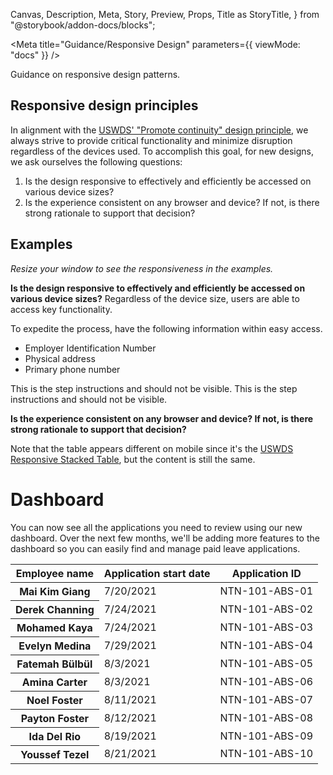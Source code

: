   Canvas,
  Description,
  Meta,
  Story,
  Preview,
  Props,
  Title as StoryTitle,
} from "@storybook/addon-docs/blocks";

<Meta title="Guidance/Responsive Design" parameters={{ viewMode: "docs" }} />

<StoryTitle />
<Description>Guidance on responsive design patterns.</Description>

## Responsive design principles

In alignment with the [USWDS' "Promote continuity" design principle](https://designsystem.digital.gov/design-principles/#promote-continuity), we always strive to provide critical functionality and minimize disruption regardless of the devices used. To accomplish this goal, for new designs, we ask ourselves the following questions:

1. Is the design responsive to effectively and efficiently be accessed on various device sizes?
1. Is the experience consistent on any browser and device? If not, is there strong rationale to support that decision?

## Examples

_Resize your window to see the responsiveness in the examples._

**Is the design responsive to effectively and efficiently be accessed on various device sizes?**
Regardless of the device size, users are able to access key functionality.

<Canvas>
  <Story name="Responsive Content">
    <BackButton />
    <StepList
      title="Let's get started"
      startText="Start"
      resumeText="Resume"
      editText="Edit"
    >
      <Step
        title="Provide employer details"
        status="not_started"
        stepHref="#"
        completedText="Completed"
      >
        To expedite the process, have the following information within easy
        access.
        <ul className="usa-list">
          <li>Employer Identification Number</li>
          <li>Physical address</li>
          <li>Primary phone number</li>
        </ul>
      </Step>
      <Step
        title="Verify your identification"
        status="disabled"
        stepHref="#"
        completedText="Completed"
      >
        This is the step instructions and should not be visible.
      </Step>
      <Step
        title="Review and confirm"
        status="disabled"
        stepHref="#"
        completedText="Completed"
      >
        This is the step instructions and should not be visible.
      </Step>
    </StepList>
  </Story>
</Canvas>

**Is the experience consistent on any browser and device? If not, is there strong rationale to support that decision?**

Note that the table appears different on mobile since it's the [USWDS Responsive Stacked Table](https://designsystem.digital.gov/components/table/#responsive-stacked-table), but the content is still the same.

<Canvas>
  <Story name="Responsive Table">
    <h1>Dashboard</h1>
    <Alert
      heading="We're making it easier to manage paid leave applications"
      state="info"
    >
      You can now see all the applications you need to review using our new
      dashboard. Over the next few months, we'll be adding more features to the
      dashboard so you can easily find and manage paid leave applications.
    </Alert>
    <Table className="width-full" responsive>
      <thead>
        <tr>
          <th scope="col" key="Employee name">
            Employee name
          </th>
          <th scope="col" key="Application start date">
            Application start date
          </th>
          <th scope="col" key="Application ID">
            Application ID
          </th>
        </tr>
      </thead>
      <tbody>
        <tr>
          <th data-label="Employee name" scope="row">
            Mai Kim Giang
          </th>
          <td data-label="Application start date">7/20/2021</td>
          <td data-label="Application ID">NTN-101-ABS-01</td>
        </tr>
        <tr>
          <th data-label="Employee name" scope="row">
            Derek Channing
          </th>
          <td data-label="Application start date">7/24/2021</td>
          <td data-label="Application ID">NTN-101-ABS-02</td>
        </tr>
        <tr>
          <th data-label="Employee name" scope="row">
            Mohamed Kaya
          </th>
          <td data-label="Application start date">7/24/2021</td>
          <td data-label="Application ID">NTN-101-ABS-03</td>
        </tr>
        <tr>
          <th data-label="Employee name" scope="row">
            Evelyn Medina
          </th>
          <td data-label="Application start date">7/29/2021</td>
          <td data-label="Application ID">NTN-101-ABS-04</td>
        </tr>
        <tr>
          <th data-label="Employee name" scope="row">
            Fatemah Bülbül
          </th>
          <td data-label="Application start date">8/3/2021</td>
          <td data-label="Application ID">NTN-101-ABS-05</td>
        </tr>
        <tr>
          <th data-label="Employee name" scope="row">
            Amina Carter
          </th>
          <td data-label="Application start date">8/3/2021</td>
          <td data-label="Application ID">NTN-101-ABS-06</td>
        </tr>
        <tr>
          <th data-label="Employee name" scope="row">
            Noel Foster
          </th>
          <td data-label="Application start date">8/11/2021</td>
          <td data-label="Application ID">NTN-101-ABS-07</td>
        </tr>
        <tr>
          <th data-label="Employee name" scope="row">
            Payton Foster
          </th>
          <td data-label="Application start date">8/12/2021</td>
          <td data-label="Application ID">NTN-101-ABS-08</td>
        </tr>
        <tr>
          <th data-label="Employee name" scope="row">
            Ida Del Rio
          </th>
          <td data-label="Application start date">8/19/2021</td>
          <td data-label="Application ID">NTN-101-ABS-09</td>
        </tr>
        <tr>
          <th data-label="Employee name" scope="row">
            Youssef Tezel
          </th>
          <td data-label="Application start date">8/21/2021</td>
          <td data-label="Application ID">NTN-101-ABS-10</td>
        </tr>
      </tbody>
    </Table>
  </Story>
</Canvas>
